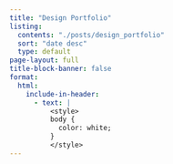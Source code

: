 ```yaml
---
title: "Design Portfolio"
listing:
  contents: "./posts/design_portfolio"
  sort: "date desc"
  type: default
page-layout: full
title-block-banner: false
format:
  html:
    include-in-header:
      - text: |
          <style>
          body {
            color: white;
          }
          </style>
---
```

